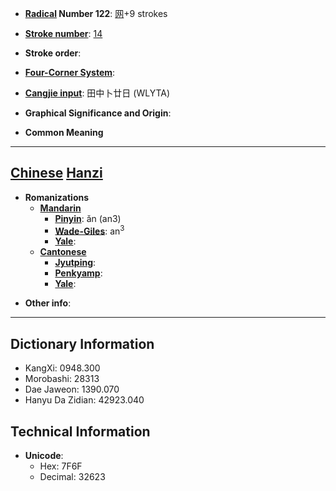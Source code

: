 * '''[[Wiktionary:Chinese radical index| Radical]] Number 122''': [[Wiktionary:Chinese radical index 网|网]]+9 strokes

* '''[[Wiktionary:Chinese total strokes index|Stroke number]]''': [[Wiktionary:Chinese total strokes index 14|14]]

* '''Stroke order''': 

* '''[[Wiktionary:Chinese four corner index|Four-Corner System]]''': 

* '''[[Wiktionary:Chinese Cangjie index|Cangjie input]]''': 田中卜廿日 (WLYTA)

* '''Graphical Significance and Origin''': 

* '''Common Meaning'''

----

== [[Chinese]] [[Hanzi]] ==

* '''Romanizations'''
** '''[[Mandarin]]'''
*** '''[[Pinyin]]''': ǎn (an3)
*** '''[[Wade-Giles]]''': an<sup>3</sup>
*** '''[[Yale]]''': 
** '''[[Cantonese]]'''
*** '''[[Jyutping]]''':
*** '''[[Penkyamp]]''': 
*** '''[[Yale]]''': 

* '''Other info''': 

----

== Dictionary Information ==

* KangXi: 0948.300
* Morobashi: 28313
* Dae Jaweon: 1390.070
* Hanyu Da Zidian: 42923.040

== Technical Information ==

* '''Unicode''':
** Hex: 7F6F
** Decimal: 32623